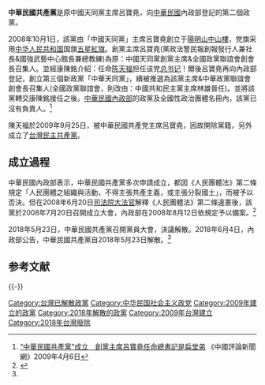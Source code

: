 {{otheruses|subject=台灣的一個社会主义政党|other=台灣其它以“共產黨”命名的政党|台湾共产党 (消歧义)}}
{{Infobox political party
| name = 中華民國共產黨
| colorcode = #FF0000
| chairperson = 呂寶堯
| ideology = [[社会主义|社会主义]]<br>[[中国统一|中国统一]]
| headquarters = {{ROC}}台北市長沙街2段11號8樓
| country = 台灣
| native_name = 
| party_logo = 
| founded = 2009年3月31日
| dissolved = 2018年5月23日<ref name="moi">{{cite web|url=https://party.moi.gov.tw/pgms/politics/home!newsDetail.action?id=ff808081637186f90163d29db3980235|title=公告中華民國共產黨自107年5月23日解散|first=|last=政黨及全國性政治團體資訊網|website=party.moi.gov.tw|accessdate=2018-06-06|archive-date=2018-06-12|archive-url=https://web.archive.org/web/20180612141658/https://party.moi.gov.tw/pgms/politics/home!newsDetail.action?id=ff808081637186f90163d29db3980235|dead-url=no}}</ref>
| membership_year = 
| membership = 
| position = 
| international = 
| website = 
| national = 
| seats1_title = 
| seats1 = 
| seats2_title = 
| seats2 = 
| seats3_title = 
| seats3 = 
| seats4_title = 
| seats4 = 
| seats5_title = 
| seats5 = 
| flag = [[File:Flag_of_the_People's_Republic_of_China.svg|150px]]<br>中華民國共產黨黨旗
| caption = [[中华人民共和国国旗#台灣|中華民國共產黨黨旗]]
}}

'''中華民國共產黨'''是原中國天同黨主席呂寶堯，向[[中華民國|中華民國]]內政部登記的第二個政黨。

2008年10月1日，該黨由「中國天同黨」主席呂寶堯創立于[[陽明山中山樓|陽明山中山樓]]，党旗采用[[中华人民共和国|中华人民共和国]]国旗[[五星紅旗|五星紅旗]]。創黨主席呂寶堯(黨政法警民報創報發行人兼社長&國強武藝中心館長兼總教練)為原：中國天同黨創黨主席&全國政黨聯誼會創會長召集人。並經康陳銘介紹：任命[[陈天福|陈天福]]担任该党[[总书记|总书记]]！爾後呂寶堯再向內政部登記，創立第三個新政黨「中華天同黨」，續被推選為該黨主席&中華政黨聯誼會創會長召集人(全國政黨聯誼會，則改由：中國共和民主黨主席林雄晉任)。並將該黨轉交康陳銘接任之後。[[中華民國內政部|中華民國內政部]]的政黨及全國性政治團體名冊內，該黨已沒有負責人。<ref>[http://www.chinareviewnews.com/doc/1009/3/4/8/100934814.html?coluid=7&kindid=0&docid=100934814 “中華民國共產黨”成立　創黨主席呂寶堯任命總書記是扁堂弟] {{Wayback|url=http://www.chinareviewnews.com/doc/1009/3/4/8/100934814.html?coluid=7&kindid=0&docid=100934814 |date=20120312062938 }}《中國評論新聞網》2009年4月6日</ref>

陳天福於2009年9月25日，被中華民國共產党主席呂寶堯，因故開除黨籍，另外成立了[[台灣民主共產黨|台灣民主共產黨]]。

==成立過程==
中華民國內政部表示，中華民國共產黨多次申請成立，都因《人民團體法》第二條規定「人民團體之組織與活動，不得主張共產主義，或主張分裂國土」，而被予以否決。但在2008年6月20日[[司法院大法官|司法院大法官]]解釋《人民團體法》第二條違憲後，該黨於2008年7月20日召開成立大會，內政部在2008年8月12日依規定予以備案。<ref>{{cite news | url=http://www.coolloud.org.tw/node/37929 | date=2009-04-06 | work=[[中央社|中央社]] | title=台灣共產黨中華民國共產黨 完成政黨備案 | accessdate=2014-05-08 | archive-date=2014-05-08 | archive-url=https://web.archive.org/web/20140508062223/http://www.coolloud.org.tw/node/37929 | dead-url=no }}</ref>

2018年5月23日，中華民國共產黨召開黨員大會，決議解散。2018年6月4日，內政部公告，中華民國共產黨自2018年5月23日解散。<ref name="moi"></ref>

== 参考文献 ==
{{Reflist}}

{{-}}
{{台灣政黨}}

[[Category:台灣已解散政黨|Category:台灣已解散政黨]]
[[Category:中华民国社会主义政党|Category:中华民国社会主义政党]]
[[Category:2009年建立的政黨|Category:2009年建立的政黨]]
[[Category:2018年解散的政黨|Category:2018年解散的政黨]]
[[Category:2009年台灣建立|Category:2009年台灣建立]]
[[Category:2018年台灣廢除|Category:2018年台灣廢除]]
